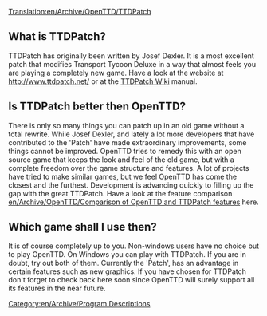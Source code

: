 [[Translation:en/Archive/OpenTTD/TTDPatch]]
[[Category:en/Archive/Program Descriptions]]

==What is TTDPatch?==
TTDPatch has originally been written by Josef Dexler. It is a most excellent patch that modifies Transport Tycoon Deluxe in a way that almost feels you are playing a completely new game. Have a look at the website at http://www.ttdpatch.net/ or at the [http://wiki.ttdpatch.net/tiki-index.php TTDPatch Wiki] manual.

==Is TTDPatch better then OpenTTD?==
There is only so many things you can patch up in an old game without a total rewrite. While Josef Dexler, and lately a lot more developers that have contributed to the 'Patch' have made extraordinary improvements, some things cannot be improved. 
OpenTTD tries to remedy this with an open source game that keeps the look and feel of the old game, but with a complete freedom over the game structure and features. A lot of projects have tried to make similar games, but we feel OpenTTD has come the closest and the furthest. Development is advancing quickly to filling up the gap with the great TTDPatch. Have a look at the feature comparison [[en/Archive/OpenTTD/Comparison of OpenTTD and TTDPatch features]] here.

==Which game shall I use then?==
It is of course completely up to you. Non-windows users have no choice but to play OpenTTD. On Windows you can play with TTDPatch. If you are in doubt, try out both of them. Currently the 'Patch', has an advantage in certain features such as new graphics. If you have chosen for TTDPatch don't forget to check back here soon since OpenTTD will surely support all its features in the near future.